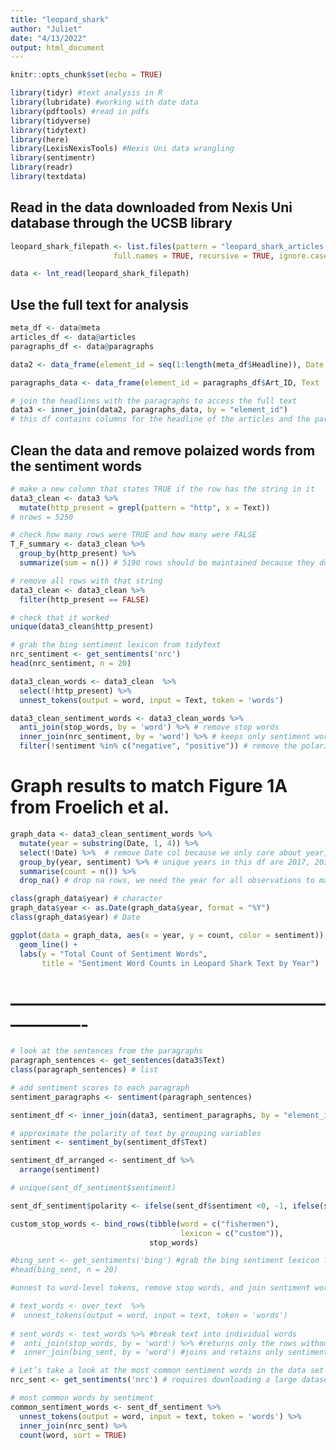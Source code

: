 ```yaml
---
title: "leopard_shark"
author: "Juliet"
date: "4/13/2022"
output: html_document
---
```


```r
knitr::opts_chunk$set(echo = TRUE)
```

```r
library(tidyr) #text analysis in R
library(lubridate) #working with date data
library(pdftools) #read in pdfs
library(tidyverse)
library(tidytext)
library(here)
library(LexisNexisTools) #Nexis Uni data wrangling
library(sentimentr)
library(readr)
library(textdata)
```

## Read in the data downloaded from Nexis Uni database through the UCSB library

```r
leopard_shark_filepath <- list.files(pattern = "leopard_shark_articles.docx", path = getwd(),
                       full.names = TRUE, recursive = TRUE, ignore.case = TRUE)

data <- lnt_read(leopard_shark_filepath)
```

## Use the full text for analysis

```r
meta_df <- data@meta
articles_df <- data@articles
paragraphs_df <- data@paragraphs

data2 <- data_frame(element_id = seq(1:length(meta_df$Headline)), Date = meta_df$Date, Headline = meta_df$Headline)

paragraphs_data <- data_frame(element_id = paragraphs_df$Art_ID, Text  = paragraphs_df$Paragraph)

# join the headlines with the paragraphs to access the full text
data3 <- inner_join(data2, paragraphs_data, by = "element_id")
# this df contains columns for the headline of the articles and the paragraphs, with each paragraph as a row, in tidy format
```

## Clean the data and remove polaized words from the sentiment words

```r
# make a new column that states TRUE if the row has the string in it
data3_clean <- data3 %>% 
  mutate(http_present = grepl(pattern = "http", x = Text)) 
# nrows = 5250

# check how many rows were TRUE and how many were FALSE
T_F_summary <- data3_clean %>% 
  group_by(http_present) %>% 
  summarize(sum = n()) # 5190 rows should be maintained because they do NOT contain the undesired string

# remove all rows with that string
data3_clean <- data3_clean %>% 
  filter(http_present == FALSE) 

# check that it worked
unique(data3_clean$http_present)

# grab the bing sentiment lexicon from tidytext
nrc_sentiment <- get_sentiments('nrc') 
head(nrc_sentiment, n = 20)

data3_clean_words <- data3_clean  %>%
  select(!http_present) %>% 
  unnest_tokens(output = word, input = Text, token = 'words')

data3_clean_sentiment_words <- data3_clean_words %>% 
  anti_join(stop_words, by = 'word') %>% # remove stop words
  inner_join(nrc_sentiment, by = 'word') %>% # keeps only sentiment words
  filter(!sentiment %in% c("negative", "positive")) # remove the polarized words
```

# Graph results to match Figure 1A from Froelich et al.

```r
graph_data <- data3_clean_sentiment_words %>%
  mutate(year = substring(Date, 1, 4)) %>% 
  select(!Date) %>%  # remove Date col because we only care about year, which is a column we retain
  group_by(year, sentiment) %>% # unique years in this df are 2017, 2019, 2020, 2021, 2022, and NA
  summarise(count = n()) %>% 
  drop_na() # drop na rows, we need the year for all observations to make graph

class(graph_data$year) # character
graph_data$year <- as.Date(graph_data$year, format = "%Y")
class(graph_data$year) # Date

ggplot(data = graph_data, aes(x = year, y = count, color = sentiment)) +
  geom_line() +
  labs(y = "Total Count of Sentiment Words",
       title = "Sentiment Word Counts in Leopard Shark Text by Year")
```

# -------------------------------------------------------------------


```r
# look at the sentences from the paragraphs
paragraph_sentences <- get_sentences(data3$Text)
class(paragraph_sentences) # list

# add sentiment scores to each paragraph
sentiment_paragraphs <- sentiment(paragraph_sentences)

sentiment_df <- inner_join(data3, sentiment_paragraphs, by = "element_id")

# approximate the polarity of text by grouping variables
sentiment <- sentiment_by(sentiment_df$Text)

sentiment_df_arranged <- sentiment_df %>%
  arrange(sentiment)

# unique(sent_df_sentiment$sentiment)
```

```r
sent_df_sentiment$polarity <- ifelse(sent_df$sentiment <0, -1, ifelse(sent_df$sentiment > 0, 1, 0))

custom_stop_words <- bind_rows(tibble(word = c("fishermen"),  
                                      lexicon = c("custom")), 
                               stop_words)
```

```r
#bing_sent <- get_sentiments('bing') #grab the bing sentiment lexicon from tidytext
#head(bing_sent, n = 20)
```

```r
#unnest to word-level tokens, remove stop words, and join sentiment words

# text_words <- over_text  %>%
#  unnest_tokens(output = word, input = text, token = 'words')
 
# sent_words <- text_words %>% #break text into individual words
#  anti_join(stop_words, by = 'word') %>% #returns only the rows without stop words
#  inner_join(bing_sent, by = 'word') #joins and retains only sentiment words
```

```r
# Let’s take a look at the most common sentiment words in the data set
nrc_sent <- get_sentiments('nrc') # requires downloading a large dataset via prompt

# most common words by sentiment
common_sentiment_words <- sent_df_sentiment %>%
  unnest_tokens(output = word, input = text, token = 'words') %>%
  inner_join(nrc_sent) %>%
  count(word, sort = TRUE)

```
























